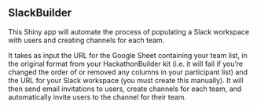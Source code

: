 ## SlackBuilder
This Shiny app will automate the process of populating a Slack workspace with users and creating channels for each team.

It takes as input the URL for the Google Sheet containing your team list, in the original format from your HackathonBuilder kit (i.e. it will fail if you're changed the order of or removed any columns in your participant list) and the URL for your Slack workspace (you must create this manually).  It will then send email invitations to users, create channels for each team, and automatically invite users to the channel for their team.  
